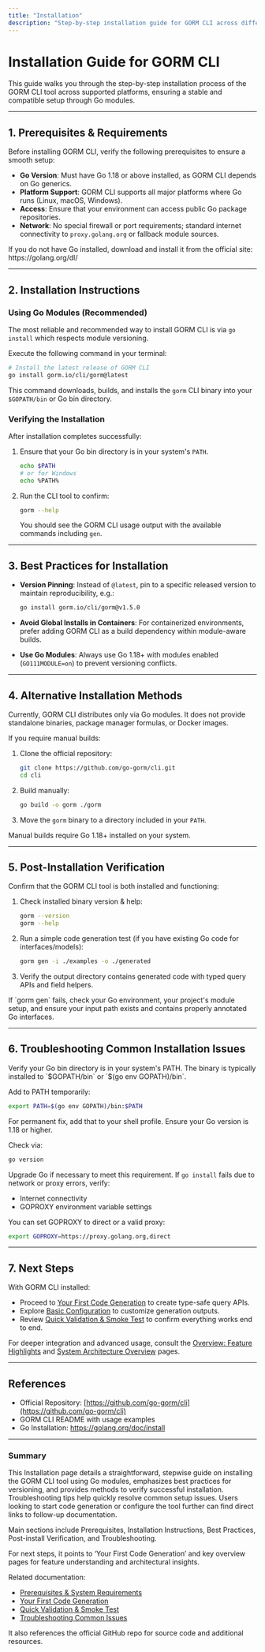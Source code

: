 ```yaml
---
title: "Installation"
description: "Step-by-step installation guide for GORM CLI across different platforms. Follow best practices for installation via Go modules to guarantee reliable versioning and compatibility."
---
```


# Installation Guide for GORM CLI

This guide walks you through the step-by-step installation process of the GORM CLI tool across supported platforms, ensuring a stable and compatible setup through Go modules.

---

## 1. Prerequisites & Requirements

Before installing GORM CLI, verify the following prerequisites to ensure a smooth setup:

- **Go Version**: Must have Go 1.18 or above installed, as GORM CLI depends on Go generics.
- **Platform Support**: GORM CLI supports all major platforms where Go runs (Linux, macOS, Windows).
- **Access**: Ensure that your environment can access public Go package repositories.
- **Network**: No special firewall or port requirements; standard internet connectivity to `proxy.golang.org` or fallback module sources.

<Tip>
If you do not have Go installed, download and install it from the official site: https://golang.org/dl/
</Tip>

---

## 2. Installation Instructions

### Using Go Modules (Recommended)

The most reliable and recommended way to install GORM CLI is via `go install` which respects module versioning.

Execute the following command in your terminal:

```bash
# Install the latest release of GORM CLI
go install gorm.io/cli/gorm@latest
```

This command downloads, builds, and installs the `gorm` CLI binary into your `$GOPATH/bin` or Go bin directory.

### Verifying the Installation

After installation completes successfully:

1. Ensure that your Go bin directory is in your system's `PATH`.

   ```bash
   echo $PATH
   # or for Windows
   echo %PATH%
   ```

2. Run the CLI tool to confirm:

   ```bash
   gorm --help
   ```

   You should see the GORM CLI usage output with the available commands including `gen`.

---

## 3. Best Practices for Installation

- **Version Pinning**: Instead of `@latest`, pin to a specific released version to maintain reproducibility, e.g.: 

  ```bash
  go install gorm.io/cli/gorm@v1.5.0
  ```

- **Avoid Global Installs in Containers**: For containerized environments, prefer adding GORM CLI as a build dependency within module-aware builds.
- **Use Go Modules**: Always use Go 1.18+ with modules enabled (`GO111MODULE=on`) to prevent versioning conflicts.

---

## 4. Alternative Installation Methods

Currently, GORM CLI distributes only via Go modules. It does not provide standalone binaries, package manager formulas, or Docker images.

If you require manual builds:

1. Clone the official repository:

   ```bash
   git clone https://github.com/go-gorm/cli.git
   cd cli
   ```

2. Build manually:

   ```bash
   go build -o gorm ./gorm
   ```

3. Move the `gorm` binary to a directory included in your `PATH`.

<Tip>
Manual builds require Go 1.18+ installed on your system.
</Tip>

---

## 5. Post-Installation Verification

Confirm that the GORM CLI tool is both installed and functioning:

1. Check installed binary version & help:

   ```bash
   gorm --version
   gorm --help
   ```

2. Run a simple code generation test (if you have existing Go code for interfaces/models):

   ```bash
   gorm gen -i ./examples -o ./generated
   ```

3. Verify the output directory contains generated code with typed query APIs and field helpers.

<Check>
If `gorm gen` fails, check your Go environment, your project's module setup, and ensure your input path exists and contains properly annotated Go interfaces.
</Check>

---

## 6. Troubleshooting Common Installation Issues

<AccordionGroup title="Troubleshooting Installation">
<Accordion title="Command Not Found After Installation">
Verify your Go bin directory is in your system's PATH. The binary is typically installed to `$GOPATH/bin` or `$(go env GOPATH)/bin`.

Add to PATH temporarily:

```bash
export PATH=$(go env GOPATH)/bin:$PATH
```

For permanent fix, add that to your shell profile.
</Accordion>
<Accordion title="Version Mismatch or Build Errors">
Ensure your Go version is 1.18 or higher.

Check via:

```bash
go version
```

Upgrade Go if necessary to meet this requirement.
</Accordion>
<Accordion title="Network or Proxy Issues">
If `go install` fails due to network or proxy errors, verify:

- Internet connectivity
- GOPROXY environment variable settings

You can set GOPROXY to direct or a valid proxy:

```bash
export GOPROXY=https://proxy.golang.org,direct
```

</Accordion>
</AccordionGroup>

---

## 7. Next Steps

With GORM CLI installed:

- Proceed to [Your First Code Generation](/getting-started/first-run-configuration/your-first-generate) to create type-safe query APIs.
- Explore [Basic Configuration](/getting-started/first-run-configuration/basic-configuration) to customize generation outputs.
- Review [Quick Validation & Smoke Test](/getting-started/setup-installation/quick-validation) to confirm everything works end to end.

For deeper integration and advanced usage, consult the [Overview: Feature Highlights](/overview/getting-started-core/overview-feature-quicklook) and [System Architecture Overview](/overview/system-architecture-concepts/architecture-overview) pages.

---

## References

- Official Repository: [https://github.com/go-gorm/cli](https://github.com/go-gorm/cli)
- GORM CLI README with usage examples
- Go Installation: https://golang.org/doc/install

---


### Summary
This Installation page details a straightforward, stepwise guide on installing the GORM CLI tool using Go modules, emphasizes best practices for versioning, and provides methods to verify successful installation. Troubleshooting tips help quickly resolve common setup issues. Users looking to start code generation or configure the tool further can find direct links to follow-up documentation.

Main sections include Prerequisites, Installation Instructions, Best Practices, Post-install Verification, and Troubleshooting.

For next steps, it points to ‘Your First Code Generation’ and key overview pages for feature understanding and architectural insights.

Related documentation:
- [Prerequisites & System Requirements](/getting-started/setup-installation/prerequisites)
- [Your First Code Generation](/getting-started/first-run-configuration/your-first-generate)
- [Quick Validation & Smoke Test](/getting-started/setup-installation/quick-validation)
- [Troubleshooting Common Issues](/getting-started/setup-installation/troubleshooting)

It also references the official GitHub repo for source code and additional resources.
